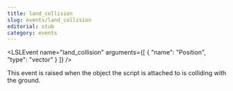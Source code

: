 ```yaml
---
title: land_collision
slug: events/land_collision
editorial: stub
category: events
---
```


<LSLEvent
	name="land_collision"
	arguments={[
	{
		"name": "Position",
		"type": "vector"
	}
]}
/>

This event is raised when the object the script is attached to is colliding with the ground.
